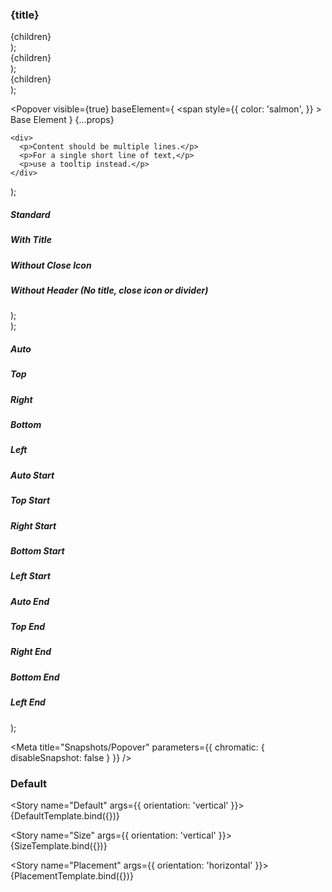 
  <section>
    <h3
      style={{
        marginTop: '3rem',
      }}
    >
      {title}
    </h3>
    <div
      style={{
        display: 'flex',
        flexDirection: orientation === 'horizontal' ? 'column' : 'row',
        height: 'auto',
        gap: '10px',
        flexWrap: 'wrap',
      }}
    >
      {children}
    </div>
  </section>
);

  <div
    style={{
      border: '1px solid #d3d3d3',
      borderRadius: '4px',
      width: width || '650px',
      height: height || '450px',
      display: 'flex',
      justifyContent: 'center',
      alignItems: alignItems ?? 'center',
      padding: '1rem',
    }}
  >
    {children}
  </div>
);

  <div
    style={{
      border: '1px solid #d3d3d3',
      borderRadius: '4px',
      width: '650px',
      height: '700px',
      display: 'flex',
      justifyContent: 'center',
      alignItems: 'center',
    }}
  >
    {children}
  </div>
);

  <Popover
    visible={true}
    baseElement={
      <span
        style={{
          color: 'salmon',
        }}
      >
        Base Element
      </span>
    }
    {...props}
  >
    <div>
      <p>Content should be multiple lines.</p>
      <p>For a single short line of text,</p>
      <p>use a tooltip instead.</p>
    </div>
  </Popover>
);

  <div>
    <Container orientation={props.orientation}>
      <div style={{ display: 'flex', flexDirection: 'column' }}>
        <h5>Standard</h5>
        <Boundery width="300px" height="250px" alignItems="top">
          <Snap {...props} />
        </Boundery>
      </div>
      <div style={{ display: 'flex', flexDirection: 'column' }}>
        <h5>With Title</h5>
        <Boundery width="300px" height="250px" alignItems="top">
          <Snap {...props} title="Title" />
        </Boundery>
      </div>
      <div style={{ display: 'flex', flexDirection: 'column' }}>
        <h5>Without Close Icon</h5>
        <Boundery width="300px" height="250px" alignItems="top">
          <Snap {...props} title="Title" showCloseIcon={false} />
        </Boundery>
      </div>
      <div style={{ display: 'flex', flexDirection: 'column' }}>
        <h5>Without Header (No title, close icon or divider)</h5>
        <Boundery width="300px" height="250px" alignItems="top">
          <Snap {...props} showCloseIcon={false} />
        </Boundery>
      </div>
    </Container>
  </div>
);

  <div>
    <Container orientation={props.orientation} title="Size">
      <div style={{ display: 'flex', flexDirection: 'column' }}>
        <Boundery width="650px" height="700px">
          <Snap {...props} width="400px" height="300px" placement="bottom" />
        </Boundery>
      </div>
    </Container>
  </div>
);

  <div>
    <Container orientation={props.orientation} title="Placement">
      <h5>Auto</h5>
      <Boundery>
        <Snap placement="auto" title="Auto" {...props} />
      </Boundery>
      <h5>Top</h5>
      <Boundery>
        <Snap placement="top" title="Top" {...props} />
      </Boundery>
      <h5>Right</h5>
      <Boundery>
        <Snap placement="right" title="Right" {...props} />
      </Boundery>
      <h5>Bottom</h5>
      <Boundery>
        <Snap placement="bottom" title="Bottom" {...props} />
      </Boundery>
      <h5>Left</h5>
      <Boundery>
        <Snap placement="left" title="Left" {...props} />
      </Boundery>
    </Container>
    <Container orientation={props.orientation} title="Placement Start">
      <h5>Auto Start</h5>
      <Boundery>
        <Snap placement="auto-start" title="Auto Start" {...props} />
      </Boundery>
      <h5>Top Start</h5>
      <Boundery>
        <Snap placement="top-start" title="Top Start" {...props} />
      </Boundery>
      <h5>Right Start</h5>
      <Boundery>
        <Snap placement="right-start" title="Right Start" {...props} />
      </Boundery>
      <h5>Bottom Start</h5>
      <Boundery>
        <Snap placement="bottom-start" title="Bottom Start" {...props} />
      </Boundery>
      <h5>Left Start</h5>
      <Boundery>
        <Snap placement="left-start" title="Left Start" {...props} />
      </Boundery>
    </Container>
    <Container orientation={props.orientation} title="Placement End">
      <h5>Auto End</h5>
      <Boundery>
        <Snap placement="auto-end" title="Auto End" {...props} />
      </Boundery>
      <h5>Top End</h5>
      <Boundery>
        <Snap placement="top-end" title="Top End" {...props} />
      </Boundery>
      <h5>Right End</h5>
      <Boundery>
        <Snap placement="right-end" title="Right End" {...props} />
      </Boundery>
      <h5>Bottom End</h5>
      <Boundery>
        <Snap placement="bottom-end" title="Bottom End" {...props} />
      </Boundery>
      <h5>Left End</h5>
      <Boundery>
        <Snap placement="left-end" title="Left End" {...props} />
      </Boundery>
    </Container>
  </div>
);

<Meta title="Snapshots/Popover" parameters={{ chromatic: { disableSnapshot: false } }} />

### Default

<Story name="Default" args={{ orientation: 'vertical' }}>
  {DefaultTemplate.bind({})}
</Story>

<Story name="Size" args={{ orientation: 'vertical' }}>
  {SizeTemplate.bind({})}
</Story>

<Story name="Placement" args={{ orientation: 'horizontal' }}>
  {PlacementTemplate.bind({})}
</Story>
